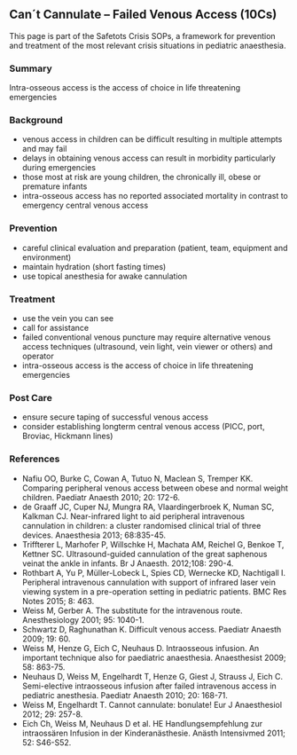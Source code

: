 ## Can´t Cannulate -- Failed Venous Access (10Cs)
This page is part of the Safetots Crisis SOPs, a framework for prevention and treatment of the most relevant crisis situations in pediatric anaesthesia.

### Summary
Intra-osseous access is the access of choice in life threatening emergencies

### Background
- venous access in children can be difficult resulting in multiple attempts and may fail
- delays in obtaining venous access can result in morbidity particularly during emergencies
- those most at risk are young children, the chronically ill, obese or premature infants
- intra-osseous access has no reported associated mortality in contrast to emergency central venous access

### Prevention
- careful clinical evaluation and preparation (patient, team, equipment and environment)
- maintain hydration (short fasting times)
- use topical anesthesia for awake cannulation

### Treatment
- use the vein you can see
- call for assistance
- failed conventional venous puncture may require alternative venous access techniques (ultrasound, vein light, vein viewer or others) and operator
- intra-osseous access is the access of choice in life threatening emergencies

### Post Care
- ensure secure taping of successful venous access
- consider establishing longterm central venous access (PICC, port, Broviac, Hickmann lines)

### References
- Nafiu OO, Burke C, Cowan A, Tutuo N, Maclean S, Tremper KK. Comparing peripheral venous access between obese and normal weight children. Paediatr Anaesth 2010; 20: 172-6.
- de Graaff JC, Cuper NJ, Mungra RA, Vlaardingerbroek K, Numan SC, Kalkman CJ. Near-infrared light to aid peripheral intravenous cannulation in children: a cluster randomised clinical trial of three devices. Anaesthesia 2013; 68:835-45.
- Triffterer L, Marhofer P, Willschke H, Machata AM, Reichel G, Benkoe T, Kettner SC. Ultrasound-guided cannulation of the great saphenous veinat the ankle in infants. Br J Anaesth. 2012;108: 290-4.
- Rothbart A, Yu P, Müller-Lobeck L, Spies CD, Wernecke KD, Nachtigall I. Peripheral intravenous cannulation with support of infrared laser vein viewing system in a pre-operation setting in pediatric patients. BMC Res Notes 2015; 8: 463.
- Weiss M, Gerber A. The substitute for the intravenous route. Anesthesiology 2001; 95: 1040-1.
- Schwartz D, Raghunathan K. Difficult venous access. Paediatr Anaesth 2009; 19: 60.
- Weiss M, Henze G, Eich C, Neuhaus D. Intraosseous infusion. An important technique also for paediatric anaesthesia. Anaesthesist 2009; 58: 863-75.
- Neuhaus D, Weiss M, Engelhardt T, Henze G, Giest J, Strauss J, Eich C. Semi-elective intraosseous infusion after failed intravenous access in pediatric anesthesia. Paediatr Anaesth 2010; 20: 168-71.
- Weiss M, Engelhardt T. Cannot cannulate: bonulate! Eur J Anaesthesiol 2012; 29: 257-8.
- Eich Ch, Weiss M, Neuhaus D et al. HE Handlungsempfehlung zur intraossären Infusion in der Kinderanästhesie. Anästh Intensivmed 2011; 52: S46-S52.




